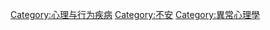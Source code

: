 {{Catmore|焦虑症}}
{{Commonscat|Anxiety disorders}}
[[Category:心理与行为疾病|Category:心理与行为疾病]]
[[Category:不安|Category:不安]]
[[Category:異常心理學|Category:異常心理學]]